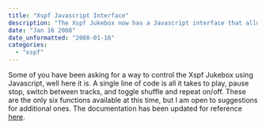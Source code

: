 ```yaml
---
title: "Xspf Javascript Interface"
description: "The Xspf Jukebox now has a Javascript interface that allows control of the player with just a single line of code. The interface includes functions for playing, pausing, stopping, switching tracks, and toggling shuffle and repeat on/off. Additional suggestions for functions are welcome. Check out the updated documentation for more information."
date: "Jan 16 2008"
date_unformatted: "2008-01-16"
categories:
  - "xspf"
---
```


Some of you have been asking for a way to control the Xspf Jukebox using Javascript, well here it is. A single line of code is all it takes to play, pause stop, switch between tracks, and toggle shuffle and repeat on/off. These are the only six functions available at this time, but I am open to suggestions for additional ones. The documentation has been updated for reference [here](https://github.com/lacymorrow/xspf-jukebox).

